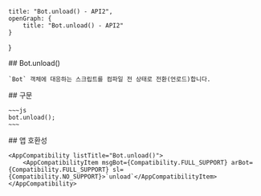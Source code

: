 
    title: "Bot.unload() - API2",
    openGraph: {
        title: "Bot.unload() - API2"
    }
}

<Section>
    ## Bot.unload()

    `Bot` 객체에 대응하는 스크립트를 컴파일 전 상태로 전환(언로드)합니다.
</Section>
<Section>
    ## 구문

    ~~~js
    bot.unload();
    ~~~
</Section>
<Section>
    ## 앱 호환성

    <AppCompatibility listTitle="Bot.unload()">
        <AppCompatibilityItem msgBot={Compatibility.FULL_SUPPORT} arBot={Compatibility.FULL_SUPPORT} sl={Compatibility.NO_SUPPORT}>`unload`</AppCompatibilityItem>
    </AppCompatibility>
</Section>